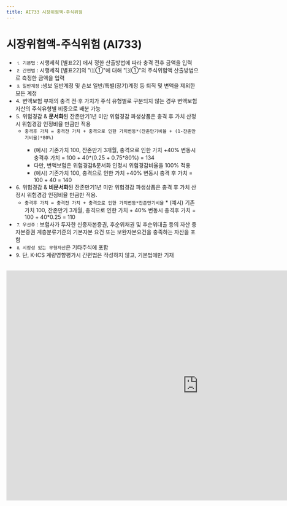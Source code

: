 ```yaml
---
title: AI733 시장위험액-주식위험
---
```

# 시장위험액-주식위험 (AI733)

<Accordion multiple activeIndex={[]}>
<AccordionTab header="[작성 요령]">

- ⒈ `기본법` : 시행세칙 [별표22] <OverlayDemo id = "443"/> 에서 정한 산출방법에 따라 충격 전후 금액을 입력
- ⒉ `간편법` : 시행세칙 [별표22]의 <OverlayDemo id = "416_나"/>"⑴①"에 대해 <OverlayDemo id = "416_나"/>"⑶①"의 주식위험액 산출방법으로 측정한 금액을 입력
- ⒊ `일반계정` :생보 일반계정 및 손보 일반/특별(장기)계정 등 퇴직 및 변액을 제외한 모든 계정
- ⒋ 변액보험 부채의 충격 전·후 가치가 주식 유형별로 구분되지 않는 경우 변액보험 자산의 주식유형별 비중으로 배분 가능
- ⒌ 위험경감 & **문서화**된 잔존만기1년 미만 위험경감 파생상품은 충격 후 가치 산정시 위험경감 인정비율 만큼만 적용
    - `충격후 가치 = 충격전 가치 + 충격으로 인한 가치변동*(잔존만기비율 + (1-잔존만기비율)*80%)`
      <Cmt>
      - (예시) 기존가치 100, 잔존만기 3개월, 충격으로 인한 가치 +40% 변동시 충격후 가치 = 100 + 40*(0.25 + 0.75*80%)  = 134
      - 다만, 변액보험은 위험경감&문서화 인정시 위험경감비율을 100% 적용
      - (예시) 기존가치 100, 충격으로 인한 가치 +40% 변동시 충격 후 가치 = 100 + 40 = 140
      </Cmt>
- ⒍ 위험경감 & **비문서화**된 잔존만기1년 미만 위험경감 파생상품은 충격 후 가치 산정시 위험경감 인정비율 만큼만 적용.
    - `충격후 가치 = 충격전 가치 + 충격으로 인한 가치변동*잔존만기비율`
      <Cmt> 
      \* (예시) 기존가치 100, 잔존만기 3개월, 충격으로 인한 가치 + 40% 변동시 충격후 가치 = 100 + 40*0.25  = 110 
      </Cmt>
- ⒎ `우선주` : 보험사가 투자한 신종자본증권, 후순위채권 및 후순위대출 등의 자산 중 자본증권 계층분류기준의 기본자본 요건 또는 보완자본요건을 충족하는 자산을 포함
- ⒏ `시장성 있는 무형자산`은 기타주식에 포함
- ⒐ 단, K-ICS 계량영향평가시 간편법은 작성하지 않고, 기본법에만 기재

</AccordionTab>
</Accordion>

<br/>

<iframe width="1000" height="600" frameBorder="0" scrolling="no"
src="https://onedrive.live.com/embed?resid=AB5F66CE0CF8D024%2116554&authkey=%21ACzRWZavyE-79hc&em=2
&AllowTyping=True
&wdAllowInteractivity=False&ActiveCell='5-2'!F10&Item='5-2'!A7:S41
&wdHideGridlines=True
&wdDownloadButton=False
&waccluster=PSG3">
</iframe>
